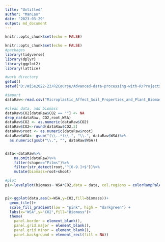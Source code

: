 ```yaml
---
title: "Untitled"
author: "ManCao"
date: "2023-03-29"
output: md_document
---
```


```r
knitr::opts_chunk$set(echo = FALSE)
```
```r
knitr::opts_chunk$set(echo = FALSE)
#packages
library(tidyverse)
library(dplyr)
library(ggplot2)
library(lattice)

#work directory
getwd()
setwd("D:/WiSe2022-23/R2Course/Advanced-data-processing-with-R/Projects/elizavetashch")

#import
dataRaw<-read.csv("Microplastic_Affect_Soil_Properties_and_Plant_Biomass.csv",header=TRUE,sep=',')

#clean data, add biomass
dataRaw$CO2[dataRaw$CO2 == ""] <- NA
drop_na(dataRaw, CO2,root,WSA)
dataRaw$CO2 <- as.numeric(dataRaw$CO2)
dataRaw$CO2<-round(dataRaw$CO2,2)
dataRaw$root <- as.numeric(dataRaw$root)
dataRaw$WSA<- gsub("(\\..*)\\.", "\\.", dataRaw$WSA)%>%
  as.numeric(gsub("\\.", "", dataRaw$WSA))


data<-dataRaw%>%
    na.omit(dataRaw)%>%
    filter(shape=="Films")%>%
    filter(str_detect(root,"^[0-9.]+$"))%>%
    mutate(biomass=root+shoot)

#plot
p1<-levelplot(biomass~ WSA*CO2,data = data, col.regions = colorRampPalette(c("pink", "blue")), main = "Biomass Levelplot")


p2<-ggplot(data,aes(x=WSA,y=CO2,fill=biomass))+
  geom_tile()+
  scale_fill_gradient(low = "pink", high = "darkgreen") +
  labs(x="WSA",y="CO2",fill="Biomass")+
  theme(
    panel.border = element_blank(),
    panel.grid.major = element_blank(),
    panel.grid.minor = element_blank(),
    panel.background = element_rect(fill = NA))

```